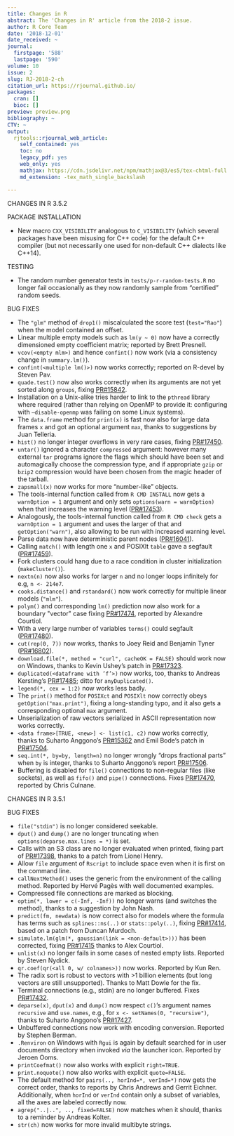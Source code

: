 ```yaml
---
title: Changes in R
abstract: The 'Changes in R' article from the 2018-2 issue.
author: R Core Team
date: '2018-12-01'
date_received: ~
journal:
  firstpage: '588'
  lastpage: '590'
volume: 10
issue: 2
slug: RJ-2018-2-ch
citation_url: https://rjournal.github.io/
packages:
  cran: []
  bioc: []
preview: preview.png
bibliography: ~
CTV: ~
output:
  rjtools::rjournal_web_article:
    self_contained: yes
    toc: no
    legacy_pdf: yes
    web_only: yes
    mathjax: https://cdn.jsdelivr.net/npm/mathjax@3/es5/tex-chtml-full.js
    md_extension: -tex_math_single_backslash

---
```



::: article
::: section
CHANGES IN R 3.5.2

::: subsection
PACKAGE INSTALLATION

-   New macro `CXX_VISIBILITY` analogous to `C_VISIBILITY` (which
    several packages have been misusing for C++ code) for the default
    C++ compiler (but not necessarily one used for non-default C++
    dialects like C++14).
:::

::: subsection
TESTING

-   The random number generator tests in `tests/p-r-random-tests.R` no
    longer fail occasionally as they now randomly sample from
    "certified" random seeds.
:::

::: subsection
BUG FIXES

-   The `"glm"` method of `drop1()` miscalculated the score test
    (`test="Rao"`) when the model contained an offset.
-   Linear multiple empty models such as `lm(y ~ 0)` now have a
    correctly dimensioned empty coefficient matrix; reported by Brett
    Presnell.
-   `vcov(<empty mlm>)` and hence `confint()` now work (via a
    consistency change in `summary.lm()`).
-   `confint(<multiple lm()>)` now works correctly; reported on R-devel
    by Steven Pav.
-   `quade.test()` now also works correctly when its arguments are not
    yet sorted along `groups`, fixing
    [PR#15842](https://bugs.R-project.org/bugzilla3/show_bug.cgi?id=15842).
-   Installation on a Unix-alike tries harder to link to the `pthread`
    library where required (rather than relying on OpenMP to provide it:
    configuring with `–disable-openmp` was failing on some Linux
    systems).
-   The `data.frame` method for `print(x)` is fast now also for large
    data frames `x` and got an optional argument `max`, thanks to
    suggestions by Juan Telleria.
-   `hist()` no longer integer overflows in very rare cases, fixing
    [PR#17450](https://bugs.R-project.org/bugzilla3/show_bug.cgi?id=17450).
-   `untar()` ignored a character `compressed` argument: however many
    external `tar` programs ignore the flags which should have been set
    and automagically choose the compression type, and if appropriate
    `gzip` or `bzip2` compression would have been chosen from the magic
    header of the tarball.
-   `zapsmall(x)` now works for more "number-like" objects.
-   The tools-internal function called from `R CMD INSTALL` now gets a
    `warnOption = 1` argument and only sets `options(warn = warnOption)`
    when that increases the warning level
    ([PR#17453](https://bugs.R-project.org/bugzilla3/show_bug.cgi?id=17453)).
-   Analogously, the tools-internal function called from `R CMD check`
    gets a `warnOption = 1` argument and uses the larger of that and
    `getOption("warn")`, also allowing to be run with increased warning
    level.
-   Parse data now have deterministic parent nodes
    ([PR#16041](https://bugs.R-project.org/bugzilla3/show_bug.cgi?id=16041)).
-   Calling `match()` with length one `x` and POSIXlt `table` gave a
    segfault
    ([PR#17459](https://bugs.R-project.org/bugzilla3/show_bug.cgi?id=17459)).
-   Fork clusters could hang due to a race condition in cluster
    initialization (`makeCluster()`).
-   `nextn(n)` now also works for larger `n` and no longer loops
    infinitely for e.g, `n <- 214e7`.
-   `cooks.distance()` and `rstandard()` now work correctly for multiple
    linear models (`"mlm"`).
-   `polym()` and corresponding `lm()` prediction now also work for a
    boundary \"vector\" case fixing
    [PR#17474](https://bugs.R-project.org/bugzilla3/show_bug.cgi?id=17474),
    reported by Alexandre Courtiol.
-   With a very large number of variables `terms()` could segfault
    ([PR#17480](https://bugs.R-project.org/bugzilla3/show_bug.cgi?id=17480)).
-   `cut(rep(0, 7))` now works, thanks to Joey Reid and Benjamin Tyner
    ([PR#16802](https://bugs.R-project.org/bugzilla3/show_bug.cgi?id=16802)).
-   `download.file(*, method = "curl", cacheOK = FALSE)` should work now
    on Windows, thanks to Kevin Ushey's patch in
    [PR#17323](https://bugs.R-project.org/bugzilla3/show_bug.cgi?id=17323).
-   `duplicated(<dataframe with ’f’>)` now works, too, thanks to Andreas
    Kersting's
    [PR#17485](https://bugs.R-project.org/bugzilla3/show_bug.cgi?id=17485);
    ditto for `anyDuplicated()`.
-   `legend(*, cex = 1:2)` now works less badly.
-   The `print()` method for `POSIXct` and `POSIXlt` now correctly obeys
    `getOption("max.print")`, fixing a long-standing typo, and it also
    gets a corresponding optional `max` argument.
-   Unserialization of raw vectors serialized in ASCII representation
    now works correctly.
-   `<data frame>[TRUE, <new>] <- list(c1, c2)` now works correctly,
    thanks to Suharto Anggono's
    [PR#15362](https://bugs.R-project.org/bugzilla3/show_bug.cgi?id=15362)
    and Emil Bode's patch in
    [PR#17504](https://bugs.R-project.org/bugzilla3/show_bug.cgi?id=17504).
-   `seq.int(*, by=by, length=n)` no longer wrongly "drops fractional
    parts" when `by` is integer, thanks to Suharto Anggono's report
    [PR#17506](https://bugs.R-project.org/bugzilla3/show_bug.cgi?id=17506).
-   Buffering is disabled for `file()` connections to non-regular files
    (like sockets), as well as `fifo()` and `pipe()` connections. Fixes
    [PR#17470](https://bugs.R-project.org/bugzilla3/show_bug.cgi?id=17470),
    reported by Chris Culnane.
:::
:::

::: section
CHANGES IN R 3.5.1

::: subsection
BUG FIXES

-   `file("stdin")` is no longer considered seekable.
-   `dput()` and `dump()` are no longer truncating when
    `options(deparse.max.lines = *)` is set.
-   Calls with an S3 class are no longer evaluated when printed, fixing
    part of
    [PR#17398](https://bugs.R-project.org/bugzilla3/show_bug.cgi?id=17398),
    thanks to a patch from Lionel Henry.
-   Allow `file` argument of `Rscript` to include space even when it is
    first on the command line.
-   `callNextMethod()` uses the generic from the environment of the
    calling method. Reported by Hervé Pagès with well documented
    examples.
-   Compressed file connections are marked as blocking.
-   `optim(*, lower = c(-Inf, -Inf))` no longer warns (and switches the
    method), thanks to a suggestion by John Nash.
-   `predict(fm, newdata)` is now correct also for models where the
    formula has terms such as `splines::ns(..)` or `stats::poly(..)`,
    fixing
    [PR#17414](https://bugs.R-project.org/bugzilla3/show_bug.cgi?id=17414),
    based on a patch from Duncan Murdoch.
-   `simulate.lm(glm(*, gaussian(link = <non-default>)))` has been
    corrected, fixing
    [PR#17415](https://bugs.R-project.org/bugzilla3/show_bug.cgi?id=17415)
    thanks to Alex Courtiol.
-   `unlist(x)` no longer fails in some cases of nested empty lists.
    Reported by Steven Nydick.
-   `qr.coef(qr(<all 0, w/ colnames>))` now works. Reported by Kun Ren.
-   The radix sort is robust to vectors with \>1 billion elements (but
    long vectors are still unsupported). Thanks to Matt Dowle for the
    fix.
-   Terminal connections (e.g., stdin) are no longer buffered. Fixes
    [PR#17432](https://bugs.R-project.org/bugzilla3/show_bug.cgi?id=17432).
-   `deparse(x)`, `dput(x)` and `dump()` now respect `c()`'s argument
    names `recursive` and `use.names`, e.g., for
    `x <- setNames(0, "recursive")`, thanks to Suharto Anggono's
    [PR#17427](https://bugs.R-project.org/bugzilla3/show_bug.cgi?id=17427).
-   Unbuffered connections now work with encoding conversion. Reported
    by Stephen Berman.
-   `.Renviron` on Windows with `Rgui` is again by default searched for
    in user documents directory when invoked *via* the launcher icon.
    Reported by Jeroen Ooms.
-   `printCoefmat()` now also works with explicit `right=TRUE`.
-   `print.noquote()` now also works with explicit `quote=FALSE`.
-   The default method for `pairs(.., horInd=*, verInd=*)` now gets the
    correct order, thanks to reports by Chris Andrews and Gerrit
    Eichner. Additionally, when `horInd` or `verInd` contain only a
    subset of variables, all the axes are labeled correctly now.
-   `agrep("..|..", .., fixed=FALSE)` now matches when it should, thanks
    to a reminder by Andreas Kolter.
-   `str(ch)` now works for more invalid multibyte strings.
:::
:::
:::
